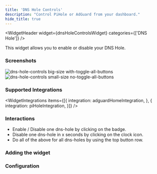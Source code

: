 ```yaml
---
title: 'DNS Hole Controls'
description: "Control PiHole or AdGuard from your dashboard."
hide_title: true
---
```




<WidgetHeader
  widget={dnsHoleControlsWidget}
  categories={['DNS Hole']}
/>

This widget allows you to enable or disable your DNS Hole.

### Screenshots



<img src={bigSize} alt="dns-hole-controls big-size with-toggle-all-buttons" width={256} height={128} />
<img src={smallSize} alt="dns-hole-controls small-size no-toggle-all-buttons" width={128} height={128} />

### Supported Integrations

<WidgetIntegrations items={[{
  integration: adguardHomeIntegration,
}, {
  integration: piHoleIntegration,
}]} />

### Interactions

- Enable / Disable one dns-hole by clicking on the badge.
- Disable one dns-hole in x seconds by clicking on the clock icon.
- Do all of the above for all dns-holes by using the top button row.

### Adding the widget

<AddingWidget />

### Configuration
<WidgetConfig configuration={dnsHoleControlsWidget.configuration} />
